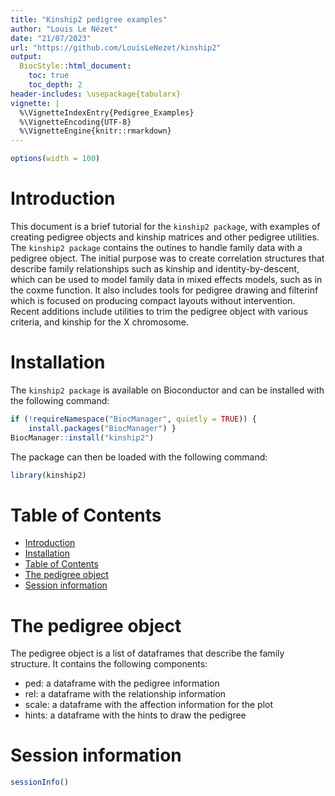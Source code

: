 ```yaml
---
title: "Kinship2 pedigree examples"
author: "Louis Le Nézet"
date: "21/07/2023"
url: "https://github.com/LouisLeNezet/kinship2"
output:
  BiocStyle::html_document:
    toc: true
    toc_depth: 2
header-includes: \usepackage{tabularx}
vignette: |
  %\VignetteIndexEntry{Pedigree_Examples}
  %\VignetteEncoding{UTF-8}
  %\VignetteEngine{knitr::rmarkdown}
---
```


 
```r
options(width = 100)
```

Introduction
===============

This document is a brief tutorial for the `kinship2 package`, with examples of creating pedigree objects and kinship matrices
and other pedigree utilities.
The `kinship2 package` contains the outines to handle family data with a pedigree object.
The initial purpose was to create correlation structures that describe family relationships such as kinship and identity-by-descent,
which can be used to model family data in mixed effects models, such as in the coxme function.
It also includes tools for pedigree drawing and filterinf which is focused on producing compact layouts without intervention.
Recent additions include utilities to trim the pedigree object with various criteria, and kinship for the X chromosome.

Installation
===============
The `kinship2 package` is available on Bioconductor and can be installed with the following command:

```r
if (!requireNamespace("BiocManager", quietly = TRUE)) {
    install.packages("BiocManager") }
BiocManager::install("kinship2")
```

The package can then be loaded with the following command:

```r
library(kinship2)
```

Table of Contents
=================

- [Introduction](#introduction)
- [Installation](#installation)
- [Table of Contents](#table-of-contents)
- [The pedigree object](#the-pedigree-object)
- [Session information](#session-information)

The pedigree object
===================

The pedigree object is a list of dataframes that describe the family structure.
It contains the following components:

- ped: a dataframe with the pedigree information
- rel: a dataframe with the relationship information
- scale: a dataframe with the affection information for the plot
- hints: a dataframe with the hints to draw the pedigree

Session information
===================

```r
sessionInfo()
```
